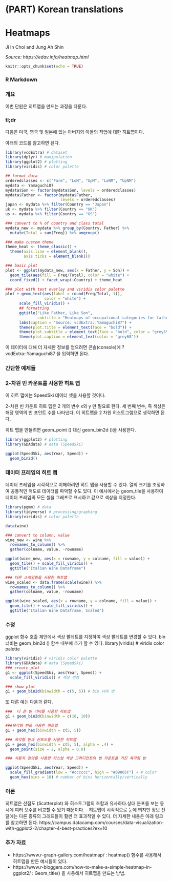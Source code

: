 # (PART) Korean translations {-}

# Heatmaps

Ji In Choi and Jung Ah Shin

*Source: https://edav.info/heatmap.html*


```r
knitr::opts_chunk$set(echo = TRUE)
```

### R Markdown
### 개요

이번 단원은 히트맵을 만드는 과정을 다룬다.

### tl;dr

다음은 미국, 영국 및 일본에 있는 아버지와 아들의 직업에 대한 히트맵이다. 

아래의 코드를 참고하면 된다.

```r
library(vcdExtra) # dataset
library(dplyr) # manipulation
library(ggplot2) # plotting
library(viridis) # color palette

## format data
orderedclasses <- c("Farm", "LoM", "UpM", "LoNM", "UpNM")
mydata <- Yamaguchi87
mydata$Son <- factor(mydata$Son, levels = orderedclasses)
mydata$Father <- factor(mydata$Father,
                        levels = orderedclasses)
japan <- mydata %>% filter(Country == "Japan")
uk <- mydata %>% filter(Country == "UK")
us <- mydata %>% filter(Country == "US")

### convert to % of country and class total
mydata_new <- mydata %>% group_by(Country, Father) %>% 
  mutate(Total = sum(Freq)) %>% ungroup()

### make custom theme
theme_heat <- theme_classic() +
  theme(axis.line = element_blank(),
        axis.ticks = element_blank())

### basic plot
plot <- ggplot(mydata_new, aes(x = Father, y = Son)) +
  geom_tile(aes(fill = Freq/Total), color = "white") +
  coord_fixed() + facet_wrap(~Country) + theme_heat

### plot with text overlay and viridis color palette
plot + geom_text(aes(label = round(Freq/Total, 1)), 
                 color = "white") +
      scale_fill_viridis() +
      ## formatting
      ggtitle("Like Father, Like Son",
              subtitle = "Heatmaps of occupational categories for fathers and sons, by country") +
      labs(caption = "Source: vcdExtra::Yamaguchi87") +
      theme(plot.title = element_text(face = "bold")) +
      theme(plot.subtitle = element_text(face = "bold", color = "grey35")) +
      theme(plot.caption = element_text(color = "grey68"))
```

이 데이터에 대해 더 자세한 정보를 얻으려면 콘솔(console)에 ?vcdExtra::Yamaguchi87 을 입력하면 된다.

### 간단한 예제들

### 2-차원 빈 카운트를 사용한 히트 맵

이 히트 맵에는 SpeedSki 데이터 셋을 사용할 것이다.

2-차원 빈 카운트 히트 맵은 2 개의 변수 x와 y 만 필요로 한다. 세 번째 변수, 즉 색상은 해당 영역의 빈 포인트 수를 나타낸다. 이 히트맵을 2 차원 히스토그램으로 생각하면 된다.

히트 맵을 만들려면 geom_point () 대신 geom_bin2d ()을 사용한다.

```r
library(ggplot2) # plotting 
library(GDAdata) # data (SpeedSki)

ggplot(SpeedSki, aes(Year, Speed)) + 
  geom_bin2d()
```

### 데이터 프레임의 히트 맵

데이터 프레임을 시각적으로 이해하려면 히트 맵을 사용할 수 있다. 열의 크기를 조정하여 공통적인 척도로 데이터를 파악할 수도 있다. 이 예시에서는 geom_tile을 사용하여 데이터 프레임의 모든 셀을 그래프로 표시하고 값으로 색상을 지정한다.

```r
library(pgmm) # data
library(tidyverse) # processing/graphing
library(viridis) # color palette

data(wine)

### convert to column, value
wine_new <- wine %>%
  rownames_to_column() %>%
  gather(colname, value, -rowname)

ggplot(wine_new, aes(x = rowname, y = colname, fill = value)) +
  geom_tile() + scale_fill_viridis() +
  ggtitle("Italian Wine Dataframe")

```



```r
### 다른 스케일링을 사용한 히트맵
wine_scaled <- data.frame(scale(wine)) %>%
  rownames_to_column() %>%
  gather(colname, value, -rowname)

ggplot(wine_scaled, aes(x = rowname, y = colname, fill = value)) +
  geom_tile() + scale_fill_viridis() +
  ggtitle("Italian Wine Dataframe, Scaled")
```


### 수정 

ggplot 함수 호출 체인에서 색상 팔레트를 지정하여 색상 팔레트를 변경할 수 있다. bin 너비는 geom_bin2d () 함수 내부에 추가 할 수 있다.
library(viridis) # viridis color palette

```r
library(viridis) # viridis color palette
library(GDAdata) # data (SpeedSki)
### create plot
g1 <- ggplot(SpeedSki, aes(Year, Speed)) + 
  scale_fill_viridis() # 색상 변경

### show plot
g1 + geom_bin2d(binwidth = c(5, 5)) # bin 너비 변
```

또 다른 예는 다음과 같다.
```r
###  더 큰 빈 너비를 사용한 히트맵 
g1 + geom_bin2d(binwidth = c(10, 10)) 
```

```r
###육각형 빈을 사용한 히트맵 
g1 + geom_hex(binwidth = c(5, 5))
```


```r
### 육각형 빈과 산포도를 사용한 히트맵
g1 + geom_hex(binwidth = c(5, 5), alpha = .4) + 
  geom_point(size = 2, alpha = 0.8)
```

```r
### 사용자 정의를 사용한 커스텀 색상 그라디언트와 빈 카운트를 가진 육각형 빈

ggplot(SpeedSki, aes(Year, Speed)) + 
  scale_fill_gradient(low = "#cccccc", high = "#09005F") + # color
  geom_hex(bins = 10) # number of bins horizontally/vertically
```

### 이론

히트맵은 산점도 (Scatterplot) 와 히스토그램의 조합과 유사하다.상대 분포를 보는 동시에 여러 모수를 비교할 수 있기 때문이다.
- 히트맵이 시각적으로 눈에 띄지만 정보 전달에는 다른 종류의 그래프들이 훨씬 더 효과적일 수 있다.
더 자세한 내용은 아래 링크를 참고하면 된다.
https://campus.datacamp.com/courses/data-visualization-with-ggplot2-2/chapter-4-best-practices?ex=10



### 추가 자료

- https://www.r-graph-gallery.com/heatmap/ : heatmap() 함수를 사용해서 히트맵을 만든 예시들이 있다.
- https://www.r-bloggers.com/how-to-make-a-simple-heatmap-in-ggplot2/ : Geom_title() 을 사용해서 히트맵을 만드는 방법.

